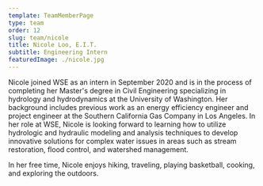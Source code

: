 ```yaml
---
template: TeamMemberPage
type: team
order: 12
slug: team/nicole
title: Nicole Loo, E.I.T.
subtitle: Engineering Intern
featuredImage: ./nicole.jpg
---
```

Nicole joined WSE as an intern in September 2020 and is in the process of completing her Master's degree in Civil Engineering specializing in hydrology and hydrodynamics at the University of Washington. Her background includes previous work as an energy efficiency engineer and project engineer at the Southern California Gas Company in Los Angeles. In her role at WSE, Nicole is looking forward to learning how to utilize hydrologic and hydraulic modeling and analysis techniques to develop innovative solutions for complex water issues in areas such as stream restoration, flood control, and watershed management.

In her free time, Nicole enjoys hiking, traveling, playing basketball, cooking, and exploring the outdoors.